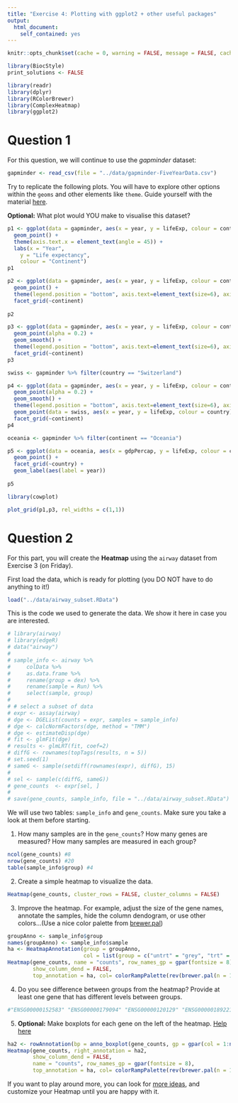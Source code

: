 ```yaml
---
title: "Exercise 4: Plotting with ggplot2 + other useful packages"
output: 
  html_document:
    self_contained: yes
---
```


```r
knitr::opts_chunk$set(cache = 0, warning = FALSE, message = FALSE, cache.path = "cache/", fig.path = "figure/", fig.width = 8, fig.height = 5)
```


```r
library(BiocStyle)
print_solutions <- FALSE
```

```r
library(readr)
library(dplyr)
library(RColorBrewer)
library(ComplexHeatmap)
library(ggplot2)
```

# Question 1

For this question, we will continue to use the *gapminder* dataset:

```r
gapminder <- read_csv(file = "../data/gapminder-FiveYearData.csv")
```

Try to replicate the following plots. You will have to explore other options within the `geoms` and other elements like `theme`. Guide yourself with the material [here](http://ggplot2.tidyverse.org/reference/).

**Optional:** What plot would YOU make to visualise this dataset?


```r

p1 <- ggplot(data = gapminder, aes(x = year, y = lifeExp, colour = continent)) + 
  geom_point() +
  theme(axis.text.x = element_text(angle = 45)) +
  labs(x = "Year",
    y = "Life expectancy",
    colour = "Continent")
p1
```


```r

p2 <- ggplot(data = gapminder, aes(x = year, y = lifeExp, colour = continent)) + 
  geom_point() + 
  theme(legend.position = "bottom", axis.text=element_text(size=6), axis.text.x = element_text(angle = 45)) +
  facet_grid(~continent)
  
p2
```


```r

p3 <- ggplot(data = gapminder, aes(x = year, y = lifeExp, colour = continent)) + 
  geom_point(alpha = 0.2) + 
  geom_smooth() + 
  theme(legend.position = "bottom", axis.text=element_text(size=6), axis.text.x = element_text(angle = 45)) +
  facet_grid(~continent) 
p3
```

```r
swiss <- gapminder %>% filter(country == "Switzerland")

p4 <- ggplot(data = gapminder, aes(x = year, y = lifeExp, colour = continent)) + 
  geom_point(alpha = 0.2) + 
  geom_smooth() + 
  theme(legend.position = "bottom", axis.text=element_text(size=6), axis.text.x = element_text(angle = 45)) +
  geom_point(data = swiss, aes(x = year, y = lifeExp, colour = country)) + 
  facet_grid(~continent) 
p4
```

```r
oceania <- gapminder %>% filter(continent == "Oceania")

p5 <- ggplot(data = oceania, aes(x = gdpPercap, y = lifeExp, colour = country)) + 
  geom_point() + 
  facet_grid(~country) +
  geom_label(aes(label = year))
  
p5
```

```r
library(cowplot)

plot_grid(p1,p3, rel_widths = c(1,1))

```


# Question 2

For this part, you will create the **Heatmap** using the `airway` dataset from Exercise 3 (on Friday). 

First load the data, which is ready for plotting (you DO NOT have to do anything to it!)
```r
load("../data/airway_subset.RData")
```


This is the code we used to generate the data. We show it here in case you are interested.

```r
# library(airway)
# library(edgeR)
# data("airway")
# 
# sample_info <- airway %>%
#     colData %>%
#     as.data.frame %>%
#     rename(group = dex) %>%
#     rename(sample = Run) %>%
#     select(sample, group)
# 
# # select a subset of data
# expr <- assay(airway)
# dge <- DGEList(counts = expr, samples = sample_info)
# dge <- calcNormFactors(dge, method = "TMM")
# dge <- estimateDisp(dge)
# fit <- glmFit(dge)
# results <- glmLRT(fit, coef=2)
# diffG <- rownames(topTags(results, n = 5))
# set.seed(1)
# sameG <- sample(setdiff(rownames(expr), diffG), 15)
# 
# sel <- sample(c(diffG, sameG))
# gene_counts  <- expr[sel, ]
# 
# save(gene_counts, sample_info, file = "../data/airway_subset.RData")
```


We will use two tables: `sample_info` and `gene_counts`. Make sure you take a look at them before starting.

1. How many samples are in the `gene_counts`? How many genes are measured? 
How many samples are measured in each group?

```r

ncol(gene_counts) #8
nrow(gene_counts) #20
table(sample_info$group) #4
```



2. Create a simple heatmap to visualize the data.
```r
Heatmap(gene_counts, cluster_rows = FALSE, cluster_columns = FALSE)
```

3. Improve the heatmap. For example, adjust the size of the gene names, annotate the samples, hide the column dendogram, or use other colors...(Use a nice color palette from [brewer.pal](https://moderndata.plot.ly/create-colorful-graphs-in-r-with-rcolorbrewer-and-plotly/))
```r
groupAnno <- sample_info$group
names(groupAnno) <- sample_info$sample
ha <- HeatmapAnnotation(group = groupAnno, 
                        col = list(group = c("untrt" = "grey", "trt" = "orange")))
Heatmap(gene_counts, name = "counts", row_names_gp = gpar(fontsize = 8),
        show_column_dend = FALSE,
        top_annotation = ha, col= colorRampPalette(rev(brewer.pal(n = 11, name = "Spectral")))(5))
```



4. Do you see difference between groups from the heatmap? Provide at least one gene that has different levels between groups.
```r
#"ENSG00000152583" "ENSG00000179094" "ENSG00000120129" "ENSG00000189221" "ENSG00000125148"
```


5. **Optional:** Make boxplots for each gene on the left of the heatmap. [Help here](https://jokergoo.github.io/ComplexHeatmap-reference/book/heatmap-annotations.html#box-annotation)

```r
ha2 <- rowAnnotation(bp = anno_boxplot(gene_counts, gp = gpar(col = 1:nrow(gene_counts))))
Heatmap(gene_counts, right_annotation = ha2,
        show_column_dend = FALSE,
        name = "counts", row_names_gp = gpar(fontsize = 8),
        top_annotation = ha, col= colorRampPalette(rev(brewer.pal(n = 11, name = "Spectral")))(5))
```

If you want to play around more, you can look for [more ideas](https://jokergoo.github.io/ComplexHeatmap-reference/book/more-examples.html), and customize your Heatmap until you are happy with it.

